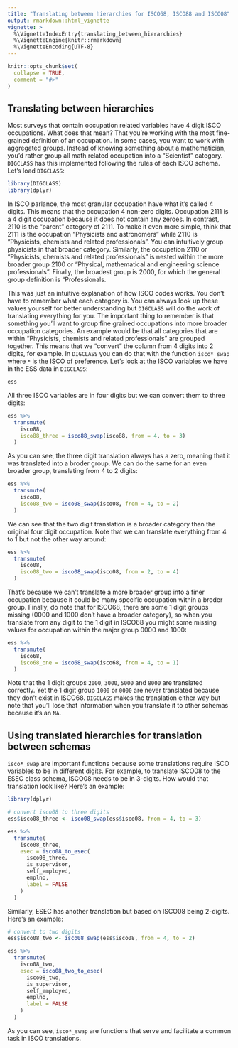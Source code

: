 ```yaml
---
title: "Translating between hierarchies for ISCO68, ISCO88 and ISCO08"
output: rmarkdown::html_vignette
vignette: >
  %\VignetteIndexEntry{translating_between_hierarchies}
  %\VignetteEngine{knitr::rmarkdown}
  %\VignetteEncoding{UTF-8}
---
```


```r
knitr::opts_chunk$set(
  collapse = TRUE,
  comment = "#>"
)
```

## Translating between hierarchies

Most surveys that contain occupation related variables have 4 digit ISCO occupations. What does that mean? That you're working with the most fine-grained definition of an occupation. In some cases, you want to work with aggregated groups. Instead of knowing something about a mathematician, you'd rather group all math related occupation into a "Scientist" category. `DIGCLASS` has this implemented following the rules of each ISCO schema. Let's load `DIGCLASS`:

```r
library(DIGCLASS)
library(dplyr)
```

In ISCO parlance, the most granular occupation have what it's called 4 digits. This means that the occupation 4 non-zero digits. Occupation 2111 is a 4 digit occupation because it does not contain any zeroes. In contrast, 2110 is the "parent" category of 2111. To make it even more simple, think that 2111 is the occupation "Physicists and astronomers" while 2110 is "Physicists, chemists and related professionals". You can intuitively group physicists in that broader category. Similarly, the occupation 2110 or "Physicists, chemists and related professionals" is nested within the more broader group 2100 or "Physical, mathematical and engineering science professionals". Finally, the broadest group is 2000, for which the general group definition is "Professionals.

This was just an intuitive explanation of how ISCO codes works. You don't have to remember what each category is. You can always look up these values yourself for better understanding but `DIGCLASS` will do the work of translating everything for you. The important thing to remember is that something you'll want to group fine grained occupations into more broader occupation categories. An example would be that all categories that are within "Physicists, chemists and related professionals" are grouped together. This means that we "convert" the column from 4 digits into 2 digits, for example. In `DIGCLASS` you can do that with the function `isco*_swap` where `*` is the ISCO of preference. Let's look at the ISCO variables we have in the ESS data in `DIGCLASS`:

```r
ess
```

All three ISCO variables are in four digits but we can convert them to three digits:

```r
ess %>%
  transmute(
    isco88,
    isco88_three = isco88_swap(isco88, from = 4, to = 3)
  )
```

As you can see, the three digit translation always has a zero, meaning that it was translated into a broder group. We can do the same for an even broader group, translating from 4 to 2 digits:

```r
ess %>%
  transmute(
    isco08,
    isco08_two = isco08_swap(isco08, from = 4, to = 2)
  )
```

We can see that the two digit translation is a broader category than the original four digit occupation. Note that we can translate everything from 4 to 1 but not the other way around:

```r
ess %>%
  transmute(
    isco08,
    isco08_two = isco08_swap(isco08, from = 2, to = 4)
  )
```

That's because we can't translate a more broader group into a finer occupation because it could be many specific occupation within a broder group. Finally, do note that for ISCO68, there are some 1 digit groups missing (0000 and 1000 don't have a broader category), so when you translate from any digit to the 1 digit in ISCO68 you might some missing values for occupation within the major group 0000 and 1000:

```r
ess %>%
  transmute(
    isco68,
    isco68_one = isco68_swap(isco68, from = 4, to = 1)
  )
```

Note that the 1 digit groups `2000`, `3000`, `5000` and `8000` are translated correctly. Yet the 1 digit group `1000` or `0000` are never translated because they don't exist in ISCO68. `DIGCLASS` makes the translation either way but note that you'll lose that information when you translate it to other schemas because it's an `NA`.

## Using translated hierarchies for translation between schemas

`isco*_swap` are important functions because some translations require ISCO variables to be in different digits. For example, to translate ISCO08 to the ESEC class schema, ISCO08 needs to be in 3-digits. How would that translation look like? Here's an example:

```r
library(dplyr)

# convert isco08 to three digits
ess$isco08_three <- isco08_swap(ess$isco08, from = 4, to = 3)

ess %>%
  transmute(
    isco08_three,
    esec = isco08_to_esec(
      isco08_three,
      is_supervisor,
      self_employed,
      emplno,
      label = FALSE
    )
  )
```

Similarly, ESEC has another translation but based on ISCO08 being 2-digits. Here's an example:

```r
# convert to two digits
ess$isco08_two <- isco08_swap(ess$isco08, from = 4, to = 2)

ess %>%
  transmute(
    isco08_two,
    esec = isco08_two_to_esec(
      isco08_two,
      is_supervisor,
      self_employed,
      emplno,
      label = FALSE
    )
  )
```


As you can see, `isco*_swap` are functions that serve and facilitate a common task in ISCO translations.
